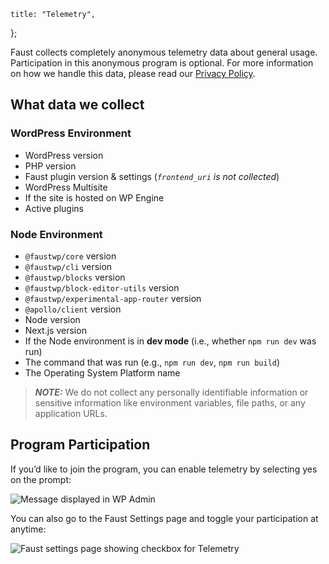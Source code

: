 	title: "Telemetry",
};

Faust collects completely anonymous telemetry data about general usage. Participation in this anonymous program is optional. For more information on how we handle this data, please read our [Privacy Policy](/privacy-policy).

## What data we collect

### WordPress Environment

- WordPress version
- PHP version
- Faust plugin version & settings (_`frontend_uri` is not collected_)
- WordPress Multisite
- If the site is hosted on WP Engine
- Active plugins

### Node Environment

- `@faustwp/core` version
- `@faustwp/cli` version
- `@faustwp/blocks` version
- `@faustwp/block-editor-utils` version
- `@faustwp/experimental-app-router` version
- `@apollo/client` version
- Node version
- Next.js version
- If the Node environment is in **dev mode** (i.e., whether `npm run dev` was run)
- The command that was run (e.g., `npm run dev`, `npm run build`)
- The Operating System Platform name

> **_NOTE:_** We do not collect any personally identifiable information or sensitive information like environment variables, file paths, or any application URLs.

## Program Participation

If you’d like to join the program, you can enable telemetry by selecting yes on the prompt:

![Message displayed in WP Admin](./images/telemetry-image-1.png)

You can also go to the Faust Settings page and toggle your participation at anytime:

![Faust settings page showing checkbox for Telemetry](./images/telemetry-2.png)
